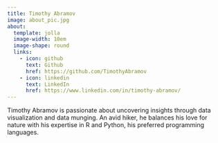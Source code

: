 ```yaml
---
title: Timothy Abramov
image: about_pic.jpg
about:
  template: jolla
  image-width: 10em
  image-shape: round
  links:
    - icon: github
      text: Github
      href: https://github.com/TimothyAbramov
    - icon: linkedin
      text: LinkedIn
      href: https://www.linkedin.com/in/timothy-abramov/
---
```


Timothy Abramov is passionate about uncovering insights through data visualization and data munging. An avid hiker, he balances his love for nature with his expertise in R and Python, his preferred programming languages.